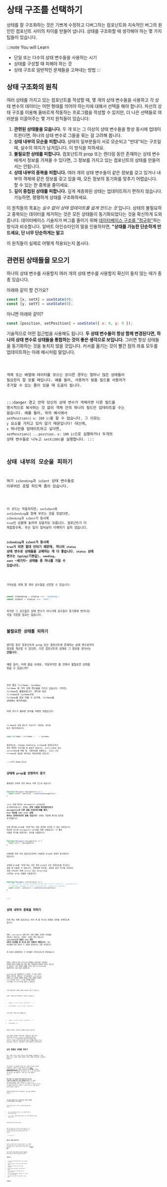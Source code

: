 
# 상태 구조를 선택하기

상태를 잘 구조화하는 것은 기쁘게 수정하고 디버그하는 컴포넌트와 지속적인 버그의 원인인 컴포넌트 사이의 차이를 만들어 냅니다.
상태를 구조화할 때 생각해야 하는 몇 가지 팁들이 있습니다.

:::note You will Learn
- 단일 또는 다수의 상태 변수들을 사용하는 시기
- 상태를 구성할 때 피해야 하는 것
- 상태 구조로 일반적인 문제들을 고쳐내는 방법
:::

## 상태 구조화의 원칙

여러 상태를 가지고 있는 컴포넌트를 작성할 때, 몇 개의 상태 변수들을 사용하고 각 상태 변수의 데이터는 어떤 형태를 띄어야 하는지에 대해서 선택을 해야 합니다.
차선의 상태 구조를 이용해 올바르게 작동하는 프로그램을 작성할 수 있지만, 더 나은 선택들로 여러분을 이끌어주는 몇 가지 원칙들이 있습니다:

1. **관련된 상태들을 모읍니다.** 두 개 또는 그 이상의 상태 변수들을 항상 동시에 업데이트한다면, 하나의 상태 변수로 그들을 묶는 걸 고려해 봅니다.
2. **상태 내부의 모순을 피합니다.** 상태의 일부분들이 서로 모순되고 "반대"되는 구조일 때, 실수의 여지가 남겨집니다. 이 방식을 피하세요.
3. **불필요한 상태를 피합니다.** 컴포넌트의 prop 또는 렌더링 동안 존재하는 상태 변수에게서 정보를 가져올 수 있다면, 그 정보를 가지고 있는 컴포넌트의 상태를 만들어서는 안됩니다.
4. **상태 내부의 중복을 피합니다.** 여러 개의 상태 변수들이 같은 정보를 갖고 있거나 내부의 객체에 같은 정보를 갖고 있을 때, 모든 정보의 동기화를 맞추기 어렵습니다.
할 수 있는 한 중복을 줄이세요.
5. **깊이 중첩된 상태를 피합니다.** 깊게 계층화된 상태는 업데이트하기 편하지 않습니다. 가능하면, 평평하게 상태를 구조화하세요.

이 원칙들의 목표는 *실수 없이 상태 업데이트를 쉽게 만드는 것* 입니다.
상태의 불필요하고 중복되는 데이터를 제거하는 것은 모든 상태들이 동기화되었다는 것을 확신하게 도와줍니다.
데이터베이스 기술자가 버그를 줄이기 위해 [데이터베이스 구조를 "정규화"](https://learn.microsoft.com/en-us/office/troubleshoot/access/database-normalization-description)하는 방식과 비슷합니다.
알버트 아인슈타인의 말을 인용하자면, **"상태를 가능한 단순하게 만드세요, 단 너무 단순하게는 말고**

이 원칙들이 실제로 어떻게 적용되는지 봅시다.

## 관련된 상태들을 모으기

하나의 상태 변수를 사용할지 여러 개의 상태 변수를 사용할지 확신이 들지 않는 때가 종종 있습니다.

아래와 같이 할 건가요?

```javascript
const [x, setX] = useState(0);
const [y, setY] = useState(0);
```
아니면 아래와 같이?

```javascript
const [position, setPosition] = useState({ x: 0, y: 0 });
```

기술적으로 어떤 접근법을 사용해도 됩니다. **두 상태 변수들이 항상 함께 변경된다면, 하나의 상태 변수로 상태들을 통합하는 것이 좋은 생각으로 보입니다.**
그러면 항상 상태들을 동기화하는 것을 놓치지 않을 것입니다. 커서를 옮기는 것이 빨간 점의 좌표 모두를 업데이트하는 아래 예시처럼 말입니다.

<Code src="https://codesandbox.io/s/13x7mv?file=%2FApp.js&utm_medium=sandpack">

객체 또는 배열에 데이터를 모으는 또다른 경우는 얼마나 많은 상태들이 필요한지 잘 모를 때입니다.
예를 들어, 사용자가 맞춤 필드를 사용자가 추가할 수 있는 폼이 있을 때 도움이 됩니다.

:::danger 경고
만약 당신의 상태 변수가 객체라면 다른 필드를 명시적으로 복사하는 것 없이 객체 안의 하나의 필드만 업데이트할 수는 없습니다.
예를 들어, 위의 예시에서 `setPosition({ x: 100 })`을 할 수 없습니다. 그 이유는 `y` 요소를 가지고 있지 않기 때문입니다!
대신에, `x` 하나만을 업데이트하고 싶다면, `setPosition({ ...position, x: 100 })`으로 실행하거나 두개의 상태 변수들로 나누고 `setX(100)`을 실행합니다.
:::

## 상태 내부의 모순을 피하기

여기 `isSending`과 `isSent` 상태 변수들로 이루어진 호텔 피드백 폼이 있습니다.

<Code src="https://codesandbox.io/s/pkwdmp?file=/App.js&utm_medium=sandpack">

이 코드는 작동하지만, 
`setIsSent`와 `setIsSending`을 함꼐 부르는 것을 잊었다면, `isSending`과 `isSent`가 동시에 `true`인 상황에 놓여져 있을지도 모릅니다.
컴포넌트가 더 복잡할수록, 무슨 일이 일어날지 이해하기 쉽지 않습니다.

**`isSending`과 `isSent`가 동시에 `true`가 되면 절대 안되기 때문에, 하나의 `status` 상태 변수로 상태들을 교체하는 게 더 좋습니다. `status` 상태 변수는 `typing`(기본값), `sending`, `sent` ~세가지~ 상태들 중 하나를 가질 수 있습니다.**

<Code src="https://codesandbox.io/s/ue8v0i?file=/App.js&utm_medium=sandpack">

가독성을 위해 몇 개의 상수들을 선언할 수 있습니다:

```javascript
const isSending = status === 'sending';
const isSent = status === 'sent';
```

하지만 그 상수들은 상태 변수가 아니기에 상수들이 동기화에 벗어나는 것을 걱정할 필요는 없습니다.

## 불필요한 상태를 피하기

렌더링 동안 컴포넌트의 prop 또는 컴포넌트에 존재하는 상태 변수로부터 정보를 계산할 수 있다면, 다른 컴포넌트의 상태로 그 정보를 넣어서는 **안됩니다**.

예를 들어, 아래 폼을 보세요. 작동하지만 폼 안에서 불필요한 상태를 찾을 수 있습니까?

<Code src="https://codesandbox.io/s/3w14pb?file=%2FApp.js&utm_medium=sandpack">

위의 폼은 `firstName`, `lastName`, `fullName` 세 가지 상태 변수들을 가지고 있습니다.
하지만, `fullName`은 불필요합니다.
렌더링 동안 `firstName`과 `lastName`으로 `fullName`을 항상 만들 수 있기에, `fullName`을 상태에서 제거하세요.

아래 코드가 올바른 방식을 적용한 방법입니다:

<Code src="https://codesandbox.io/s/b8ive6?file=%2FApp.js&utm_medium=sandpack">

`fullName`은 상태 변수가 *아닙니다.*
대신에, 렌더링 동안 계산되어집니다:

```javascript
const fullName = firstName + ' ' + lastName;
```

결과적으로, change handler는 `fullName`을 업데이트하기 위한 특정한 무언가를 할 필요가 없습니다.
`setFirstName` 또는 `setLastName`을 부를 때, 리렌더링을 유발하고, 그리고 나서 `fullName`은 새로운 데이터로 계산되어질 것입니다.

:::info Deep Dive

## 상태에 prop을 반영하지 않기

불필요한 상태의 흔한 예시는 아래 코드와 같습니다:

```javascript
function Message({ messageColor }) {
  const [color, setColor] = useState(messageColor);
}
```

`color` 상태 변수는 `messageColor` prop으로 초기화되어집니다.
문제는 **만약 나중에 부모컴포넌트가 `messageColor`로 다른 값을 건넨다면(예를 들어, `blue` 대신에 `red`) `color` 상태 변수는 업데이트되지 않을 것입니다!**
상태는 첫번째 렌더링 동안만 초기화됩니다.

상태 변수에 prop을 "반영"하는 것이 혼란을 야기할 수 있는 이유입니다.
대신에 코드에 `messageColor` prop을 직접 사용합니다.
더 짧은 이름을 주기를 원한다면, 상수를 사용합니다:

```javascript
function Message({ messageColor }) {
  const color = messageColor;
}
```

아래처럼 하면 부모 컴포넌트로부터 건네받은 prop과 상태가 동기화되지 않습니다.

상태에 prop을 "반영"하는 것은 특정 prop의 모든 업데이트를 무시하고 싶을 때 사용할 수 있습니다.
컨밴션에 따르면, 새로운 값이 무시될 것이라는 것을 나타내기 위해  `initial` 또는 `default`으로 시작되는 prop 이름을 사용합니다:

```javascript
function Message({ initialColor }) {
  // The `color` state variable holds the *first* value of `initialColor`.
  // Further changes to the `initialColor` prop are ignored.
  const [color, setColor] = useState(initialColor);
}
```

:::

## 상태 내부의 중복을 피하기

아래 메뉴 목록 컴포넌트는 여러 개 중 하나의 여행용 과자를 선택하도록 합니다.

<Code src="https://codesandbox.io/s/3ll5lu?file=%2FApp.js&utm_medium=sandpack">

현재, `selectedItem` 상태 변수 속에 객체로 선택된 아이템을 저장하고 있습니다.
하지만, 이것은 좋지 않습니다: **`selectedItem`의 내용이 `items` 목록 내부의 아이템들 중 하나와 같은 객체이기 때문입니다.**
이는 아이템에 대한 정보가 두 곳에서 중복된다는 것을 의미합니다.

왜 이것이 문제일까요? 각 아이템이 수정가능하도록 만들어봅시다:

<Code src="https://codesandbox.io/s/bnggym?file=/App.js&utm_medium=sandpack">

목록의 "선택"을 처음 누르고나서 아이템을 수정한다면, 입력값이 업데이트되지만 아래에 있는 값은 해당 수정사항을 반영하지 못하는 것을 볼 수 있습니다.
이는 중복된 상태를 가지고 있어 `selectedItem`을 업데이트하는 것을 잊었기 때문입니다.

`selectedItem`도 업데이트할 수 있지만, 더 쉬운 수정은 중복을 제거하는 것입니다.
이 예시에서는 `selectedItem` 객체(`items` 내부의 객체와 중복을 가짐) 대신에 상태에 `selectedId`를 가지고 그 ID로 아이템 목록인 `items`에서 `selectedItem`을 찾을 수 있습니다.

<Code src="https://codesandbox.io/s/5b25vk?file=/App.js&utm_medium=sandpack">

(다른 방법으로는 상태로 선택된 인덱스를 가질 수 있습니다.)

상태는 아래와 같이 중복되어서 사용되고 있었습니다:

- `items = [{ id: 0, title: 'pretzels'}, ...]`
- `selectedItem = {id: 0, title: 'pretzels'}`

수정 후에는 아래와 같이 변했습니다:

- `items = [{ id: 0, title: 'pretzels'}, ...]`
- `selectedId = 0`

중복은 사라졌고, 필수적인 상태만 유지하고 있습니다!

이제 *선택된* 아이템을 수정한다면, 아래에 있는 값이 바로 업데이트될 것입니다.
`setItems`가 리렌더링을 유발하고 `items.find(...)`가 업데이트된 제목으로 아이템을 찾을 것입니다.
선택된 ID가 필수적이며 *선택된 아이템*을 상태로 가지고 있을 필요가 없습니다.
렌더링동안 나머지 부분들이 계산되어집니다.

## 깊이 중첩된 상태를 피하기

행성, 대륙 그리고 나라로 이루어진 여행 계획을 상상해봅니다.
아래 예시와 같이, 중첩된 객체와 배열을 사용해 상태를 구조화하려 시도할지도 모릅니다.

<Code src="https://codesandbox.io/s/1n8twj?file=%2Fplaces.js&utm_medium=sandpack">

이제 여러분이 이미 방문했던 장소를 지우는 버튼을 추가하기를 원한다고 가정해봅시다.
어떻게 이 요건을 만족시킬 건가요?
[중첩된 상태를 업데이트하는 것](https://beta.reactjs.org/learn/updating-objects-in-state#updating-a-nested-object)은 변화된 부분에서부터 끝까지 객체의 복사본을 만들어야 합니다.
깊게 중첩된 곳을 제거하는 것은 그 곳의 전체 부모까지 모두 복사하는 것을 의미합니다.
그러한 코드는 매우 장황할 수 있습니다.

**만약 상태가 너무 중첩되서 쉽게 업데이트되지 않는다면, "평평"하게 상태를 만드는 것을 고려해봐야 합니다.**
여기 중첩된 데이터를 재구조화하는 방법이 쓰여있습니다.
각각의 `place`가 자식 장소들을 배열로 가지고 있는 트리 구조 대신에, 각 장소가 자식 장소 ID 배열을 가지고 있을 수 있습니다.
그러면 각각의 장소 ID를 대응하는 장소로 짝지을 수 있습니다.

아래에 재구조화된 데이터는 데이터베이스 table처럼 보여질지도 모릅니다:

<Code src="https://codesandbox.io/s/cdkq4k?file=%2Fplaces.js&utm_medium=sandpack">

**이제 상태는 "평평"하고(또는 "정규화"되었고) 중첩된 아이템들을 더 쉽게 업데이트할 수 있게 되었습니다.**

장소를 제거하기 위해서, 상태의 두 단계만을 업데이트할 필요가 있습니다:

- 부모 장소의 업데이트된 버전은 `childIds` 배열에서 제거된 ID를 제외해야 합니다.
- root "table" 객체의 업데이트된 버전은 부모 장소의 업데이트된 버전을 포함해야 합니다.

아래에 올바른 방식의 예제가 있습니다:

<Code src="https://codesandbox.io/s/qf818i?file=%2FApp.js&utm_medium=sandpack">

원하는 만큼 상태를 중첩할 수 있지만, "평평"하게 상태를 만드는 것은 많은 문제들을 해결할 수 있습니다.
상태를 더 쉽게 업데이트하는 것이 가능하지만, 중첩된 객체의 다른 부분에서 중복을 피할 수 있게 도와줍니다.

:::Info Deep Dive

## 메모리 사용을 향상시키기

이상적으로, 여러분은 메모리 사용성을 향상시키기 위해 "table" 객체에서 제거된 아이템(그리고 그 자식도!)을 삭제하고 싶어할 수 있습니다.
아래 버전에 반영되어 있습니다.
업데이트 로직을 보다 간결하게 만들기 위해 [Immer를 사용](https://beta.reactjs.org/learn/updating-objects-in-state#write-concise-update-logic-with-immer)합니다.
<Code src="https://codesandbox.io/s/zim79i?file=/App.js&utm_medium=sandpack">
:::

가끔, 자식 컴포넌트로 중첩된 상태의 일부를 이동시킴으로서 상태 중첩을 줄일 수 있습니다.
이는 저장이 필요하지 않은 일시적인 UI 상태에서는 잘 동작합니다. 예를 들어, 아이템이 hover되었는지 아닌지가 있습니다.

## 되짚어보기

- 만약 두 상태 변수들이 항상 함께 업데이트된다면, 하나로 그들을 합치는 걸 고려합니다.
- "불가능한" 상태들을 만드는 것을 피하기 위해 주의해서 상태 변수들을 선택합니다.
- 상태를 업데이트하는 데 실수를 줄이는 방식으로 상태를 구조화합니다.
- 불필요하고 중복적인 상태를 피합니다. 상태를 동기화할 필요가 없어집니다.
- 업데이트를 막기를 원하지 않는 경우를 제외하고 상태 *속에* prop을 넣지 않습니다.
- 선택과 같은 UI 패턴을 위해, 객체 그 자체를 상태로 쓰는 것 대신에 ID 또는 index를 상태로 사용합니다.
- 중첩된 상태가 깊게 복잡하다면, 상태를 평평하게 만드려 노력해야 합니다.

## 도전해보기